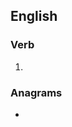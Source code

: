 ==English==

===Verb===
{{head|en|verb form}}

# {{en-past of|tiptoe}}

===Anagrams===
* {{anagrams|en|a=deioptt|diptote|pottied}}